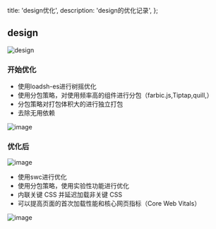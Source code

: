   title: 'design优化',
  description: 'design的优化记录',
};

## design

![design](./image.png)

### 开始优化

- 使用loadsh-es进行树摇优化
- 使用分包策略，对使用频率高的组件进行分包（farbic.js,Tiptap,quill,）
- 分包策略对打包体积大的进行独立打包
- 去除无用依赖

![image](./image1.png)


### 优化后

![image](./image2.png)

- 使用swc进行优化
- 使用分包策略，使用实验性功能进行优化
- 内联关键 CSS 并延迟加载非关键 CSS
- 可以提高页面的首次加载性能和核心网页指标（Core Web Vitals）

![image](./image3.png)

